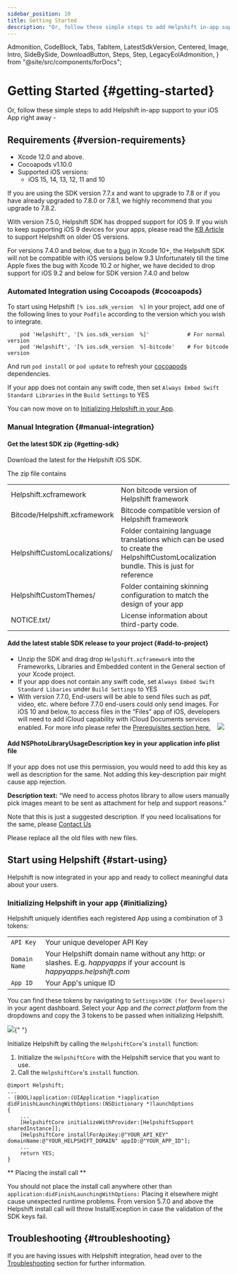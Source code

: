```yaml
---
sidebar_position: 10
title: Getting Started
description: "Or, follow these simple steps to add Helpshift in-app support to youriOS App right away -"
---
```


  Admonition,
  CodeBlock,
  Tabs,
  TabItem,
  LatestSdkVersion,
  Centered,
  Image,
  Intro,
  SideBySide,
  DownloadButton,
  Steps,
  Step,
  LegacyEolAdmonition,
} from "@site/src/components/forDocs";

<LegacyEolAdmonition />

# Getting Started {#getting-started}

<Steps title="New to Helpshift? Try out sample projects in 3 clicks">
  <Step
    number="1"
    title="Download samples"
    subtitle="Ready to use XCode projects"
    link="https://github.com/helpshift/helpshift-ios-sdk-examples/"
    newTab={true}
  />
  <Step
    number="2"
    title="Paste in your API key"
    subtitle="A one-line change"
    link="/ios/samples/#support-app"
    newTab={true}
  />
  <Step
    number="3"
    title="File your first ticket"
    subtitle='Tap "Report issue" to talk to yourself'
    link="/ios/samples#test-integration"
    newTab={true}
  />
</Steps>

<Intro>

Or, follow these simple steps to add Helpshift in-app support to your
iOS App right away -

</Intro>

## Requirements {#version-requirements}

- Xcode 12.0 and above.
- Cocoapods v1.10.0
- Supported iOS versions:
  - iOS 15, 14, 13, 12, 11 and 10

<Admonition type="info" title="Note">

If you are using the SDK version 7.7.x and want to upgrade to 7.8 or if you have already upgraded to 7.8.0 or 7.8.1, we highly recommend that you upgrade to 7.8.2.

</Admonition>

<Admonition type="info" title="Note">

With version 7.5.0, Helpshift SDK has dropped support for iOS 9. If you wish to keep supporting iOS 9 devices for your apps, please read the [KB Article](https://support.helpshift.com/kb/article/what-are-the-minimum-ios-versions-supported-by-helpshift/) to support Helpshift on older OS versions.

</Admonition>

<Admonition type="info" title="Note">

For versions 7.4.0 and below, due to a [bug](https://forums.developer.apple.com/thread/110393) in Xcode 10+, the Helpshift SDK will not be compatible with iOS versions below 9.3
Unfortunately till the time Apple fixes the bug with Xcode 10.2 or higher, we have decided to drop support for iOS 9.2 and below for SDK version 7.4.0 and below

</Admonition>

### Automated Integration using Cocoapods {#cocoapods}

To start using Helpshift `[% ios.sdk_version  %]` in your project, add one of the following lines to your `Podfile` according to the version which you wish to integrate.

```text
    pod 'Helpshift', '[% ios.sdk_version  %]'            # For normal version
    pod 'Helpshift', '[% ios.sdk_version  %]-bitcode'    # For bitcode version

```

And run `pod install` or `pod update` to refresh your
[cocoapods](https://cocoapods.org/) dependencies.

If your app does not contain any swift code, then set `Always Embed Swift Standard Libraries` in the `Build Settings` to YES

You can now move on to [Initializing Helpshift in your App](#initializing).

### Manual Integration {#manual-integration}

#### Get the latest SDK zip {#getting-sdk}

Download the latest for the Helpshift iOS SDK.

<DownloadButton text="Download SDK" link="[% ios.sdk_url %]" classes="mb-4" />

The zip file contains

<div className="text-sm compact ">

|                               |                                                                                                                                        |
| ----------------------------- | -------------------------------------------------------------------------------------------------------------------------------------- |
| Helpshift.xcframework         | Non bitcode version of Helpshift framework                                                                                             |
| Bitcode/Helpshift.xcframework | Bitcode compatible version of Helpshift framework                                                                                      |
| HelpshiftCustomLocalizations/ | Folder containing language translations which can be used to create the HelpshiftCustomLocalization bundle. This is just for reference |
| HelpshiftCustomThemes/        | Folder containing skinning configuration to match the design of your app                                                               |
| NOTICE.txt/                   | License information about third-party code.                                                                                            |

</div>

#### Add the latest stable SDK release to your project {#add-to-project}

- Unzip the SDK and drag drop `Helpshift.xcframework` into the Frameworks, Libraries and Embedded content in the General section of your Xcode project.
- If your app does not contain any swift code, set `Always Embed Swift Standard Libaries` under `Build Settings` to YES
- With version 7.7.0, End-users will be able to send files such as pdf, video, etc. where before 7.7.0 end-users could only send images. For iOS 10 and below, to access files in the “Files” app of iOS, developers will need to add iCloud capability with iCloud Documents services enabled. For more info please refer the [Prerequisites section here.](https://developer.apple.com/library/archive/documentation/FileManagement/Conceptual/DocumentPickerProgrammingGuide/Introduction/Introduction.html#//apple_ref/doc/uid/TP40014451)
  &nbsp;&nbsp; <Image src="/static/books/ios/icloud-entitlement.png"  width="full" />

<Admonition type="info" title="Note">

#### Add NSPhotoLibraryUsageDescription key in your application info plist file

If your app does not use this permission, you would need to add this key as well as description for the same. Not adding this key-description pair might cause app rejection.

**Description text:** “We need to access photos library to allow users manually pick images meant to be sent as attachment for help and support reasons.”

Note that this is just a suggested description. If you need localisations for the same, please <a href="https://support.helpshift.com/kb/contact/" target="_blank">Contact Us</a>

</Admonition>

<Admonition type="info" title="Note">

Please replace all the old files with new files.

</Admonition>

## Start using Helpshift {#start-using}

Helpshift is now integrated in your app and ready to collect meaningful data about your users.

### Initializing Helpshift in your app {#initializing}

Helpshift uniquely identifies each registered App using a combination
of 3 tokens:

<div className=" compact">

|                          |                                                                                                                        |
| ------------------------ | ---------------------------------------------------------------------------------------------------------------------- |
| <code>API Key</code>     | Your unique developer API Key                                                                                          |
| <code>Domain Name</code> | Your Helpshift domain name without any http: or slashes. E.g. _happyapps_ if your account is _happyapps.helpshift.com_ |
| <code>App ID</code>      | Your App's unique ID                                                                                                   |

</div>

You can find these tokens by navigating to `Settings`>`SDK (for Developers)` in
your agent dashboard.
Select your App and _the correct platform_ from the dropdowns and copy
the 3 tokens to be passed when initializing Helpshift.

<Image src="/static/books/common/settings-integration.png" width="full" />{" "}

Initialize Helpshift by calling the `HelpshiftCore`'s `install` function:

1. Initialize the `HelpshiftCore` with the Helpshift service that you want to use.
2. Call the `HelpshiftCore`'s `install` function.

```objc
@import Helpshift;
...
- (BOOL)application:(UIApplication *)application didFinishLaunchingWithOptions:(NSDictionary *)launchOptions
{
    ...
    [HelpshiftCore initializeWithProvider:[HelpshiftSupport sharedInstance]];
    [HelpshiftCore installForApiKey:@"YOUR_API_KEY" domainName:@"YOUR_HELPSHIFT_DOMAIN" appID:@"YOUR_APP_ID"];
    ...
    return YES;
}
```

<Admonition type="danger" title="Important">

** Placing the install call **

You should not place the install call anywhere other than `application:didFinishLaunchingWithOptions:`
Placing it elsewhere might cause unexpected runtime problems.
From version 5.7.0 and above the Helpshift install call will throw InstallException in case the validation of the
SDK keys fail.

</Admonition>

## Troubleshooting {#troubleshooting}

If you are having issues with Helpshift integration, head over to the [Troubleshooting](/ios/troubleshooting#integration-issues) section for further information.
